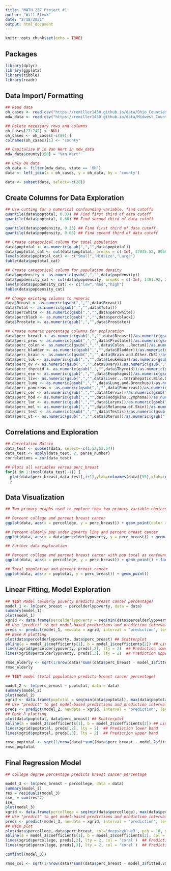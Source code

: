 ```yaml
---
title: 'MATH 257 Project #1'
author: "Will Steuk"
date: "2/18/2021"
output: html_document
---
```


```r
knitr::opts_chunk$set(echo = TRUE)
```

## Packages

```r
library(dplyr)
library(ggplot2)
library(tibble)
library(readr)
```

## Data Import/ Formatting

```r
## Read data
oh_cases <- read.csv("https://remiller1450.github.io/data/Ohio_Counties_Cancer.csv")
mdw_data <- read.csv("https://remiller1450.github.io/data/Midwest_Counties.csv")

## Delete necessary rows and columns 
oh_cases[27:242] <- NULL 
oh_cases <- oh_cases[-c(89),]
colnames(oh_cases)[1] <- "county"

## Capitalize W in Van Wert in mdw_data
mdw_data$county[358] = "Van Wert"

## Only OH data
oh_data <- filter(mdw_data, state == 'OH')
data <- left_join(x = oh_cases, y = oh_data, by = 'county')

data <- subset(data, select=-c(28))
```

## Create Columns for Data Exploration

```r
## Use cutting for a numerical confounding variable, find cutoffs
quantile(data$poptotal, 0.33) ## Find first third of data cutoff
quantile(data$poptotal, 0.66) ## Find second third of data cutoff

quantile(data$popdensity, 0.33) ## Find first third of data cutoff
quantile(data$popdensity, 0.66) ## Find second third of data cutoff

## Create categorical column for total population
data$poptotal <- as.numeric(gsub(",","",data$poptotal))
data$poptotal_cat <- cut(data$poptotal, breaks = c(-Inf, 37035.52, 80663.84, Inf))
levels(data$poptotal_cat) <- c("Small","Midsize","Large")
table(data$poptotal_cat)

## Create categorical column for population density
data$popdensity <- as.numeric(gsub(",","",data$popdensity))
data$popdensity_cat <- cut(data$popdensity, breaks = c(-Inf, 1401.92, 2622.234, Inf))
levels(data$popdensity_cat) <- c("low","med","high")
table(data$popdensity_cat)

## Change existing columns to numeric
data$Breast <- as.numeric(gsub(",","",data$Breast))
data$Total <- as.numeric(gsub(",","",data$Total))
data$percwhite <- as.numeric(gsub(",","",data$percwhite))
data$percblack <- as.numeric(gsub(",","",data$percblack))
data$Prostate <- as.numeric(gsub(",","",data$Prostate))

## Create numeric percentage columns for ecploration
data$perc_breast <- as.numeric(gsub(",","",data$Breast))/as.numeric(gsub(",","",data$Total)) * 100
data$perc_pros <- as.numeric(gsub(",","",data$Prostate))/as.numeric(gsub(",","",data$Total))
data$perc_colon <- as.numeric(gsub(",","",data$Colon...Rectum))/as.numeric(gsub(",","",data$Total))
data$perc_bladder <- as.numeric(gsub(",","",data$Bladder))/as.numeric(gsub(",","",data$Total))
data$perc_brain <- as.numeric(gsub(",","",data$Brain.and.Other.CNS))/as.numeric(gsub(",","",data$Total))
data$perc_luk <- as.numeric(gsub(",","",data$Leukemia))/as.numeric(gsub(",","",data$Total))
data$perc_ov <- as.numeric(gsub(",","",data$Ovary))/as.numeric(gsub(",","",data$Total))
data$perc_thyroid <- as.numeric(gsub(",","",data$Thyroid))/as.numeric(gsub(",","",data$Total))
data$perc_eso <- as.numeric(gsub(",","",data$Esophagus))/as.numeric(gsub(",","",data$Total))
data$perc_liv<- as.numeric(gsub(",","",data$Liver...Intrahepatic.Bile.Duct))/as.numeric(gsub(",","",data$Total))
data$perc_lung <- as.numeric(gsub(",","",data$Lung.and.Bronchus))/as.numeric(gsub(",","",data$Total))
data$perc_pancreas <- as.numeric(gsub(",","",data$Pancreas))/as.numeric(gsub(",","",data$Total))
data$perc_cer <- as.numeric(gsub(",","",data$Cervix))/as.numeric(gsub(",","",data$Total))
data$perc_hod <- as.numeric(gsub(",","",data$Hodgkins.Lymphoma))/as.numeric(gsub(",","",data$Total))
data$perc_lar <- as.numeric(gsub(",","",data$Larynx))/as.numeric(gsub(",","",data$Total))
data$perc_mel <- as.numeric(gsub(",","",data$Melanoma.of.Skin))/as.numeric(gsub(",","",data$Total))
data$perc_test <- as.numeric(gsub(",","",data$Testis))/as.numeric(gsub(",","",data$Total))
data$perc_ut <- as.numeric(gsub(",","",data$Uterus))/as.numeric(gsub(",","",data$Total))

```

## Correlations and Exploration

```r
## Correlation Matrix
data_test <- subset(data, select=-c(1,52,53,54))
data_test <- apply(data_test, 2, parse_number)
correlations = cor(data_test)

## Plots all variables versus perc_breast
for(i in 1:(ncol(data_test)-1)) {
  plot(data$perc_breast,data_test[,i+1],ylab=colnames(data)[55],xlab=colnames(data_test)[i+1],pch=20,col='blue',main=paste('Plot number',i))
  }
```

## Data Visualization

```r

## Two primary graphs used to explore thew two primary variable choices

## Percent college and percent breast cancer
ggplot(data, aes(x = percollege, y = perc_breast)) + geom_point(color = "blue") + xlab("Population with a College Degree (%)") + ylab("Breast Cancer Cases (%)") + ggtitle("College Degree(%) versus Breast Cancer(%)") + theme(text = element_text(size=15))

## Percent elderly pop under poverty line and percent breast cancer
ggplot(data, aes(x = data$percelderlypoverty, y = perc_breast)) + geom_point(color = "blue") + xlab("Percent of Elderly Under Poverty Line (%)") + ylab("Breast Cancer Cases (%)") + ggtitle("Elderly Poverty(%) versus Breast Cancer(%)") + theme(text = element_text(size=15))

## Further data exploration

## Percent college and percent breast cancer with pop total as confounding variable
ggplot(data, aes(x = percollege, y = perc_breast)) + geom_point() + facet_wrap(~poptotal_cat)

## Total population and percent breast cancer
ggplot(data, aes(x = poptotal, y = perc_breast)) + geom_point() 

```

## Linear Fitting, Model Exploration

```r
## TEST Model (elderly poverty predicts breast cancer percentage)
model_1 <- lm(perc_breast ~ percelderlypoverty, data = data)
summary(model_1)
plot(model_1)
xgrid <- data.frame(percelderlypoverty = seq(min(data$percelderlypoverty), max(data$percelderlypoverty), length.out = 27))
## Use "predict" to get model-based predictions and prediction intervals
preds <- predict(model_1, newdata = xgrid, interval = "prediction", level = .90)
## Base R plotting 
plot(data$percelderlypoverty, data$perc_breast) ## Scatterplot
abline(a = model_1$coefficients[1], b = model_1$coefficients[2]) ## Line equation
lines(xgrid$percelderlypoverty, preds[,2], lty = 2)  ## Prediction lower band
lines(xgrid$percelderlypoverty, preds[,3], lty = 2)  ## Prediction upper band

rmse_elderly <- sqrt(1/nrow(data)*sum((data$perc_breast - model_1$fitted.values)^2))
rmse_elderly

## TEST model (total population predicts breast cancer percentage)

model_2 <- lm(perc_breast ~ poptotal, data = data)
summary(model_2)
plot(model_2)
xgrid <- data.frame(poptotal = seq(min(data$poptotal), max(data$poptotal), length.out = 27))
## Use "predict" to get model-based predictions and prediction intervals
preds <- predict(model_2, newdata = xgrid, interval = "prediction", level = .90)
## Base R plotting 
plot(data$poptotal, data$perc_breast) ## Scatterplot
abline(a = model_2$coefficients[1], b = model_2$coefficients[2]) ## Line equation
lines(xgrid$poptotal, preds[,2], lty = 2)  ## Prediction lower band
lines(xgrid$poptotal, preds[,3], lty = 2)  ## Prediction upper band

rmse_poptotal <- sqrt(1/nrow(data)*sum((data$perc_breast - model_2$fitted.values)^2))
rmse_poptotal

```

## Final Regression Model

```r
## college degree percentage predicts breast cancer percentage

model_3 <- lm(perc_breast ~ percollege, data = data)
summary(model_3)
res = residuals(model_3)
sse_ = sum(res^2)
sse_
plot(model_3)
xgrid <- data.frame(percollege = seq(min(data$percollege), max(data$percollege), length.out = 27))
## Use "predict" to get model-based predictions and prediction intervals
preds <- predict(model_3, newdata = xgrid, interval = "prediction", level = .90)
## Main plot
plot(data$percollege, data$perc_breast, col='deepskyblue3', pch = 16, xlab = "Population with a College Degree (%)", ylab ="Breast Cancer Cases (%)", main = 'Linear Regression: College Degree (%), Brest Cancer (%)') ## Scatterplot
abline(a = model_3$coefficients[1], b = model_3$coefficients[2], col = 'coral2') ## Line equation
lines(xgrid$percollege, preds[,2], lty = 2, col = 'coral')  ## Prediction lower band
lines(xgrid$percollege, preds[,3], lty = 2, col = 'coral')  ## Prediction upper band

confint((model_3))

rmse_col <- sqrt(1/nrow(data)*sum((data$perc_breast - model_3$fitted.values)^2)) ## Find rmse
```



